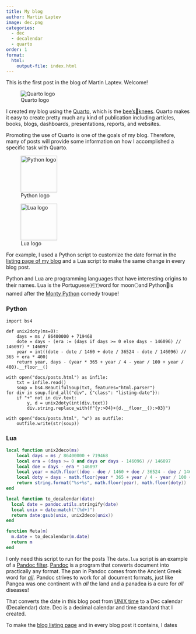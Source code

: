 ```yaml
---
title: My blog
author: Martin Laptev
image: dec.png
categories: 
  - dec
  - decalendar
  - quarto
order: 1
format: 
  html: 
    output-file: index.html
---
```


This is the first post in the blog of Martin Laptev. Welcome!

::: column-margin
![Quarto logo](quarto.png)
:::

I created my blog using the [Quarto](https://quarto.org/#:~:text=An%20open%2Dsource%20scientific%20and%20technical%20publishing%20system), which is the [bee's🐝knees](https://en.wiktionary.org/wiki/the_bee%27s_knees#:~:text=Something%20or%20someone%20excellent%2C%20surpassingly%20wonderful%2C%20or%20cool). Quarto makes it easy to create pretty much any kind of publication including articles, books, blogs, dashboards, presentations, reports, and websites.

Promoting the use of Quarto is one of the goals of my blog. Therefore, many of posts will provide some information on how I accomplished a specific task with Quarto.

::: column-margin
![Python logo](python.png){width=100}
:::

::: column-margin
![Lua logo](lua.png){width=100}
:::

For example, I used a Python script to customize the date format in the [listing page of my blog](https://maptv.github.io/posts) and a Lua script to make the same change in every blog post.

Python and Lua are programming languages that have interesting origins to their names. Lua is the Portuguese🇵🇹word for moon🌕and Python🐍is named after the [Monty Python](https://en.wikipedia.org/wiki/Monty_Python#:~:text=Monty%20Python%20(also%20collectively%20known%20as%20the%20Pythons)%5B2%5D%5B3%5D%20were%20a%20British%20comedy%20troupe%20formed%20in%201969) comedy troupe!

::: {.panel-tabset}

### Python
```.python
import bs4

def unix2doty(ms=0):
    days = ms / 86400000 + 719468
    dote = days - (era := (days if days >= 0 else days - 146096) // 146097) * 146097
    year = int((dote - dote / 1460 + dote / 36524 - dote / 146096) // 365 + era * 400)
    return year, days - (year * 365 + year / 4 - year / 100 + year / 400).__floor__()

with open("docs/posts.html") as infile:
    txt = infile.read()
    soup = bs4.BeautifulSoup(txt, features="html.parser")
for div in soup.find_all("div", {"class": "listing-date"}):
    if "+" not in div.text:
        y, d = unix2doty(int(div.text))
        div.string.replace_with(f"{y:>04}+{d.__floor__():>03}")

with open("docs/posts.html", "w") as outfile:
    outfile.write(str(soup))
```

### Lua
```.lua
local function unix2deco(ms)
    local days = ms / 86400000 + 719468
    local era = (days >= 0 and days or days - 146096) // 146097
    local doe = days - era * 146097
    local year = math.floor((doe - doe / 1460 + doe / 36524 - doe / 146096) / 365) + era * 400
    local doty = days - math.floor(year * 365 + year / 4 - year / 100 + year / 400)
    return string.format("%s+%s", math.floor(year), math.floor(doty))
end

local function to_decalendar(date)
  local date = pandoc.utils.stringify(date)
  local unix = date:match("(%d+)")
  return date:gsub(unix, unix2deco(unix))
end

function Meta(m)
  m.date = to_decalendar(m.date)
  return m
end
```

:::

I only need this script to run for the posts
The `date.lua` script is an example of a [Pandoc filter](https://quarto.org/docs/extensions/filters.html). [Pandoc](https://pandoc.org/) is a program that converts document into practically any format. The pan in Pandoc comes from the Ancient Greek word for [*all*](https://en.wiktionary.org/wiki/pan-#:~:text=pan%2D-,all,-Usage%20notes%5B). Pandoc strives to work for all document formats, just like Pangea was one continent with *all* the land and a panadea is a cure for *all* diseases!

That converts the date in this blog post from [UNIX time](https://en.wikipedia.org/wiki/Unix_time#:~:text=Unix%20time%5Ba%5D%20is%20a%20date%20and%20time%20representation%20widely%20used%20in%20computing.) to a Dec calendar (Decalendar) date. Dec is a decimal calendar and time standard that I created.

To make the [blog listing page](https://maptv.github.io/blog) and in every blog post it contains, I dates

```{=html}
<style>
.figure-caption{
   text-align: center;
}
</style>
```